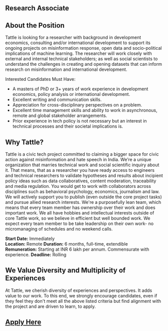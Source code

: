 ## Research Associate


## About the Position
Tattle is looking for a researcher with background in development economics, consulting and/or international development to
support its ongoing projects on misinformation response, open data and socio-political implications of machine learning. The researcher will work closely with external and internal technical stakeholders; as well as social scientists to understand the challenges in creating and opening datasets that can inform research on misinformation and international development.    

Interested Candidates Must Have:

- A masters of PhD or 3+ years of work experience in development economics, policy analysis or international development. 
- Excellent writing and communication skills.
- Appreciation for cross-disciplinary perspectives on a problem.
- Excellent time management skills and ability to work in asynchronous, remote and global stakeholder arrangements.
- Prior experience in tech policy is not necessary but an interest in technical processes and their societal implications is.   

## Why Tattle?
Tattle is a civic tech project committed to claiming a bigger space for civic action against misinformation and hate speech in India. We’re a unique organization that marries technical work and social scientific inquiry about it. That means, that as a researcher you have ready access to engineers and technical researchers to validate hypotheses and results about incipient policy ideas such as data collaboratives, content moderation, traceability and media regulation. You would get to work with collaborators across disciplines such as behavioral psychology, economics, journalism and law. We will actively support you to publish (even outside the core project tasks) and pursue allied research interests. 
We're a purposefully lean team, which means that every team member has ownership over their work and does important work. We all have hobbies and intellectual interests outside of core Tattle work, so we believe in efficient but well bounded work. We expect every team member to be take leadership on their own work- no micromanaging of schedules and no weekend calls.


**Start Date:** Immediately  
**Location:** Remote
**Duration:** 6 months, full-time, extendible   
**Remuneration:** Starting at INR 6 lakh per annum. Commensurate with experience.
**Deadline:** Rolling 

## We Value Diversity and Multiplicity of Experiences
At Tattle, we cherish diversity of experiences and perspectives. It adds value to our work. To this end, we strongly encourage candidates, even if they feel they don't meet all the above listed criteria but find alignment with the project and are driven to learn, to apply.


## [Apply Here](https://docs.google.com/forms/d/e/1FAIpQLSexBQR5-9O20UICVvVAGxmipt7xiP_wQ1R7L4AI2t59EiXCUQ/viewform?usp=sf_link)
